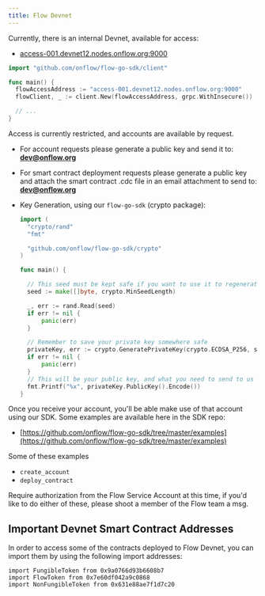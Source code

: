 ```yaml
---
title: Flow Devnet
---
```


Currently, there is an internal Devnet, available for access:

- [access-001.devnet12.nodes.onflow.org:9000](http://access-001.devnet12.nodes.onflow.org:9000/)

```go
import "github.com/onflow/flow-go-sdk/client"

func main() {
  flowAccessAddress := "access-001.devnet12.nodes.onflow.org:9000"
  flowClient, _ := client.New(flowAccessAddress, grpc.WithInsecure())

  // ...
}
```

Access is currently restricted, and accounts are available by request.

- For account requests please generate a public key and send it to: **dev@onflow.org**
- For smart contract deployment requests please generate a public key and attach the smart contract .cdc file in an email attachment to send to: **dev@onflow.org**

- Key Generation, using our `flow-go-sdk` (crypto package):

  ```go
  import (
    "crypto/rand"
  	"fmt"

    "github.com/onflow/flow-go-sdk/crypto"
  )

  func main() {

  	// This seed must be kept safe if you want to use it to regenerate your private key
  	seed := make([]byte, crypto.MinSeedLength)

  	_, err := rand.Read(seed)
  	if err != nil {
  		panic(err)
  	}

  	// Remember to save your private key somewhere safe
  	privateKey, err := crypto.GeneratePrivateKey(crypto.ECDSA_P256, seed)
  	if err != nil {
  		panic(err)
  	}
  	// This will be your public key, and what you need to send to us
  	fmt.Printf("%x", privateKey.PublicKey().Encode())
  }
  ```

Once you receive your account, you'll be able make use of that account using our SDK. Some examples are available here in the SDK repo:

- [https://github.com/onflow/flow-go-sdk/tree/master/examples](https://github.com/onflow/flow-go-sdk/tree/master/examples)

Some of these examples

- `create_account`
- `deploy_contract`

Require authorization from the Flow Service Account at this time, if you'd like to do either of these, please shoot a member of the Flow team a msg.

## Important Devnet Smart Contract Addresses

In order to access some of the contracts deployed to Flow Devnet, you can import them by using the following import addresses:

```cadence
import FungibleToken from 0x9a0766d93b6608b7
import FlowToken from 0x7e60df042a9c0868
import NonFungibleToken from 0x631e88ae7f1d7c20
```
